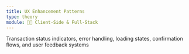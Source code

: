 ```yaml
---
title: UX Enhancement Patterns
type: theory
module: 🧑‍💻 Client-Side & Full-Stack
---
```


Transaction status indicators, error handling, loading states, confirmation flows, and user feedback systems
